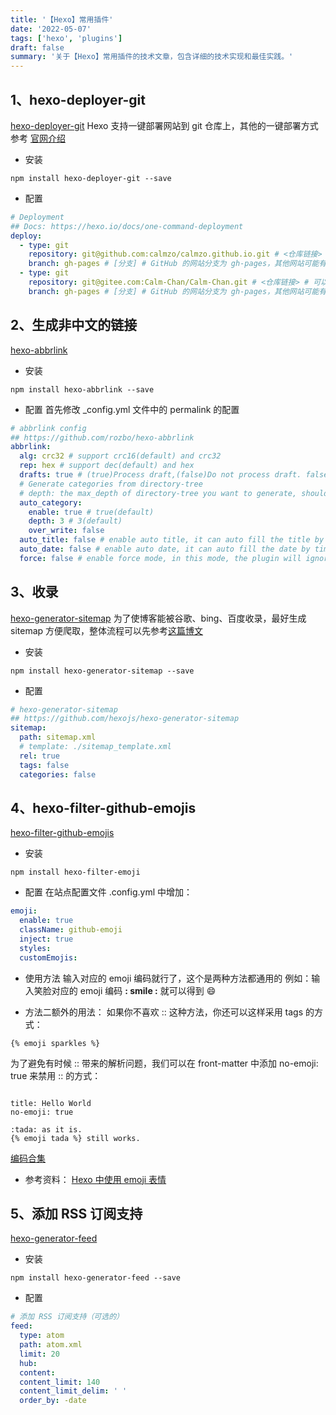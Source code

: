 ```yaml
---
title: '【Hexo】常用插件'
date: '2022-05-07'
tags: ['hexo', 'plugins']
draft: false
summary: '关于【Hexo】常用插件的技术文章，包含详细的技术实现和最佳实践。'
---
```


## 1、hexo-deployer-git
 [hexo-deployer-git](https://github.com/hexojs/hexo-deployer-git)
Hexo 支持一键部署网站到 git 仓库上，其他的一键部署方式参考 [官网介绍](https://hexo.io/zh-cn/docs/one-command-deployment)
- 安装
```shell
npm install hexo-deployer-git --save
```
- 配置
```yaml
# Deployment
## Docs: https://hexo.io/docs/one-command-deployment
deploy:
  - type: git
    repository: git@github.com:calmzo/calmzo.github.io.git # <仓库链接> # 可以是 https 链接也可以是 git 链接
    branch: gh-pages # [分支] # GitHub 的网站分支为 gh-pages，其他网站可能有所不同
  - type: git
    repository: git@gitee.com:Calm-Chan/Calm-Chan.git # <仓库链接> # 可以是 https 链接也可以是 git 链接
    branch: gh-pages # [分支] # GitHub 的网站分支为 gh-pages，其他网站可能有所不同
```

## 2、生成非中文的链接
[hexo-abbrlink](https://github.com/rozbo/hexo-abbrlink)
- 安装

```shell
npm install hexo-abbrlink --save
```
- 配置
首先修改 _config.yml 文件中的 permalink 的配置

```yaml
# abbrlink config
## https://github.com/rozbo/hexo-abbrlink
abbrlink:
  alg: crc32 # support crc16(default) and crc32
  rep: hex # support dec(default) and hex
  drafts: true # (true)Process draft,(false)Do not process draft. false(default)
  # Generate categories from directory-tree
  # depth: the max_depth of directory-tree you want to generate, should > 0
  auto_category:
    enable: true # true(default)
    depth: 3 # 3(default)
    over_write: false
  auto_title: false # enable auto title, it can auto fill the title by path
  auto_date: false # enable auto date, it can auto fill the date by time today
  force: false # enable force mode, in this mode, the plugin will ignore the cache, and calc the abbrlink for every post even it already had abbrlink.
```

## 3、收录
[hexo-generator-sitemap](https://github.com/hexojs/hexo-generator-sitemap)
为了使博客能被谷歌、bing、百度收录，最好生成 sitemap 方便爬取，整体流程可以先参考[这篇博文](https://ywang-wnlo.github.io/posts/abac0c46.html)

- 安装
```shell
npm install hexo-generator-sitemap --save
```

- 配置
```yaml
# hexo-generator-sitemap
## https://github.com/hexojs/hexo-generator-sitemap
sitemap:
  path: sitemap.xml
  # template: ./sitemap_template.xml
  rel: true
  tags: false
  categories: false
```

## 4、hexo-filter-github-emojis

[hexo-filter-github-emojis](https://npmmirror.com/package/hexo-filter-github-emojis)

- 安装
```shell
npm install hexo-filter-emoji
```

- 配置
在站点配置文件 .config.yml 中增加：
```yaml
emoji:
  enable: true
  className: github-emoji
  inject: true
  styles:
  customEmojis:
```

- 使用方法
输入对应的 emoji 编码就行了，这个是两种方法都通用的
例如：输入笑脸对应的 emoji 编码 **: smile :** 就可以得到 :smile:

- 方法二额外的用法：
如果你不喜欢 :: 这种方法，你还可以这样采用 tags 的方式：
```text
{% emoji sparkles %}
```
为了避免有时候 :: 带来的解析问题，我们可以在 front-matter 中添加 no-emoji: true 来禁用 :: 的方式：

```text

title: Hello World
no-emoji: true

:tada: as it is.
{% emoji tada %} still works.

```

[编码合集](https://www.webfx.com/tools/emoji-cheat-sheet/)
- 参考资料：
[Hexo 中使用 emoji 表情](https://blog.juanertu.com/archives/f36eea83.html)

## 5、添加 RSS 订阅支持

[hexo-generator-feed](https://github.com/hexojs/hexo-generator-feed)

- 安装
```shell
npm install hexo-generator-feed --save
```
- 配置
```yaml
# 添加 RSS 订阅支持（可选的）
feed:
  type: atom
  path: atom.xml
  limit: 20
  hub:
  content:
  content_limit: 140
  content_limit_delim: ' '
  order_by: -date
```